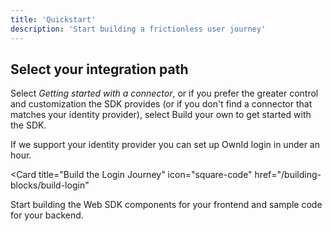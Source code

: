 ```yaml
---
title: 'Quickstart'
description: 'Start building a frictionless user journey'
---
```


## Select your integration path

Select _Getting started with a connector_, or if you prefer the greater control and customization the SDK provides (or if you don't find a connector that matches your identity provider), select Build your own to get started with the SDK. 

<CardGroup>

<Card title="Get started with a Connector" icon="leaf" href="/integrations/using-connectors">
  If we support your identity provider you can set up OwnId login in under an hour.

  

</Card>

<Card
  title="Build the Login Journey"
  icon="square-code"
  href="/building-blocks/build-login"
>
Start building the Web SDK components for your frontend and sample code for your backend.



 
</Card>
</CardGroup>


